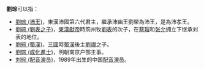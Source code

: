 '''劉琮'''可以指：
* [[劉琮_(沛王)|劉琮 (沛王)]]，東漢沛國第六代君主，繼承沛幽王劉榮為沛王，是為沛孝王。
* [[劉琮_(劉表之子)|劉琮 (劉表之子)]]，[[東漢|東漢]][[漢獻帝|獻帝]]時荊州牧[[劉表|劉表]]的次子，在[[蔡瑁|蔡瑁]]和[[张允|张允]]拥立下继承刘表的地位。
* [[劉琮_(蜀漢)|劉琮 (蜀漢)]]，[[三國|三國]]時[[蜀漢|蜀漢]]後主[[劉禪|劉禪]]之子。
* [[劉琮_(成化進士)|劉琮 (成化進士)]]，明朝南京户部主事。
* [[刘琮_(配音演员)|刘琮 (配音演员)]]，1989年出生的中国[[配音演员|配音演员]]。
{{disambig|Cat=二字劉姓人名消歧義}}